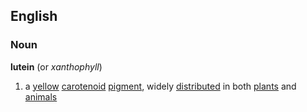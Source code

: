 ==English==
===Noun===
'''lutein'''  (or ''xanthophyll'')
#{{chemistry}} a [[yellow]] [[carotenoid]] [[pigment]], widely [[distributed]] in both [[plant]]s and [[animal]]s